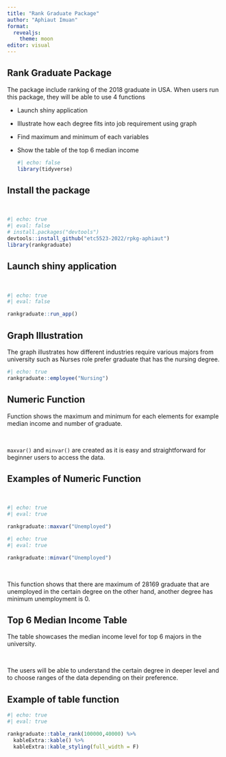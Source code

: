 ```yaml
---
title: "Rank Graduate Package"
author: "Aphiaut Imuan"
format: 
  revealjs:
    theme: moon
editor: visual
---
```


## Rank Graduate Package

The package include ranking of the 2018 graduate in USA. When users run this package, they will be able to use 4 functions

-   Launch shiny application

-   Illustrate how each degree fits into job requirement using graph

-   Find maximum and minimum of each variables

-   Show the table of the top 6 median income

    ```r
    #| echo: false
    library(tidyverse)
    ```

## Install the package

<br>

```r
#| echo: true
#| eval: false
# install.packages("devtools")
devtools::install_github("etc5523-2022/rpkg-aphiaut")
library(rankgraduate)

```

## Launch shiny application

<br>

```r
#| echo: true
#| eval: false

rankgraduate::run_app()
```

## Graph Illustration

The graph illustrates how different industries require various majors from university such as Nurses role prefer graduate that has the nursing degree.

```r
#| echo: true
rankgraduate::employee("Nursing")
```

## Numeric Function

Function shows the maximum and minimum for each elements for example median income and number of graduate.

<br>

`maxvar()` and `minvar()` are created as it is easy and straightforward for beginner users to access the data.

## Examples of Numeric Function

<br>

```r
#| echo: true
#| eval: true

rankgraduate::maxvar("Unemployed")

```

```r
#| echo: true
#| eval: true

rankgraduate::minvar("Unemployed")
```

<br>

This function shows that there are maximum of 28169 graduate that are unemployed in the certain degree on the other hand, another degree has minimum unemployment is 0.

## Top 6 Median Income Table

The table showcases the median income level for top 6 majors in the university.

<br>

The users will be able to understand the certain degree in deeper level and to choose ranges of the data depending on their preference.

## Example of table function 

```r
#| echo: true
#| eval: true

rankgraduate::table_rank(100000,40000) %>%
  kableExtra::kable() %>%
  kableExtra::kable_styling(full_width = F)
```
